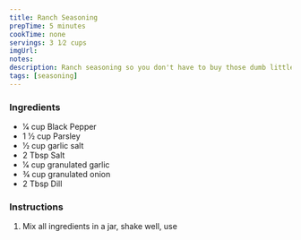 ```yaml
---
title: Ranch Seasoning
prepTime: 5 minutes
cookTime: none
servings: 3 1⁄2 cups
imgUrl:
notes:
description: Ranch seasoning so you don't have to buy those dumb little packs. Substitute 2 heaping tablespoons when a recipe calls for a pack.
tags: [seasoning]
---
```


### Ingredients

- 1⁄4 cup Black Pepper
- 1 1⁄2 cup Parsley
- 1⁄2 cup garlic salt
- 2 Tbsp Salt
- 1⁄4 cup granulated garlic
- 3⁄4 cup granulated onion
- 2 Tbsp Dill

### Instructions

1. Mix all ingredients in a jar, shake well, use

